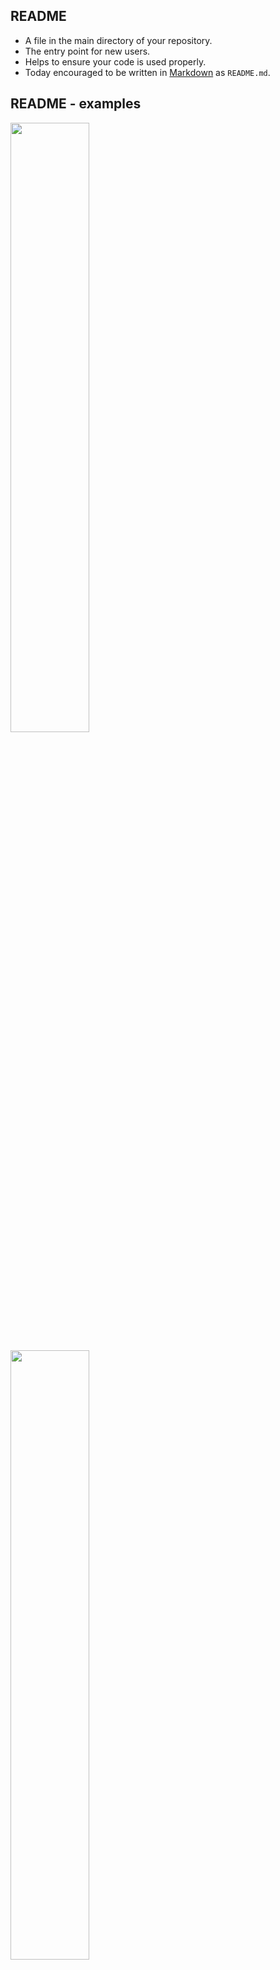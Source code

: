 <!----------------------------------------------------------------------------------->

## README {.smaller}

- A file in the main directory of your repository.
- The entry point for new users.
- Helps to ensure your code is used properly.
- Today encouraged to be written in [Markdown](https://www.markdownguide.org/)
  as `README.md`.

<!----------------------------------------------------------------------------------->

## README - examples {.smaller}

::: {.fragment .fade-in-then-out}
![](images/terrible_readme.jpg){.absolute left=25% width=50%}
:::

::: {.fragment .fade-in-then-out}
![](images/bad_readme.jpg){.absolute left=25% width=50%}
:::
::: {.fragment}
![](images/good_readme_1.jpg){.absolute left=0% width=48%}
![](images/good_readme_2.jpg){.absolute right=0% width=48%}
:::

<!----------------------------------------------------------------------------------->

## README {.smaller}

:::: {.columns}
::: {.column width=50%}
#### Essential

- Name
- Short summary
- Install instructions
- Usage/getting-started instructions
- Information about contributing
- Authors and Acknowledgment
- License information

:::
::: {.column}
#### Nice to have:

- References to key papers/materials
- Badges
- Examples
- Link to docs
- List of users
- FAQ
- See [readme.so/](https://readme.so) for a longer list

:::
::::

[makeareadme.com](https://www.makeareadme.com/) and [readme.so](https://readme.so/)
are great tools to help.\
\
Add as soon as you can in a project and update as you go along.

<!----------------------------------------------------------------------------------->

## Exercise - README {.smaller}

How can we improve the README in the _pyndulum_ code?

Edit the `README.md` file to improve it.

Add and commit your changes.

If you are working from a fork then push to see these changes reflected on the online
remote.

<!----------------------------------------------------------------------------------->
